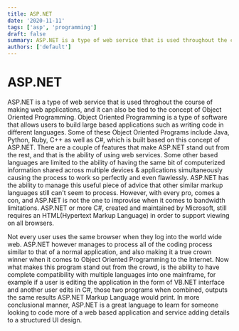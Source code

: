 ```yaml
---
title: ASP.NET
date: '2020-11-11'
tags: ['asp', 'programming']
draft: false
summary: ASP.NET is a type of web service that is used throughout the course of making web applications, and it can also be tied to the concept of Object Oriented Programming.
authors: ['default']
---
```


# ASP.NET

ASP.NET is a type of web service that is used throghout the course of making web applications, and it can also be tied to the concept of Object Oriented Programming. Object Oriented Programming is a type of software that allows users to build large based applications such as writing code in different languages. Some of these Object Oriented Programs include Java, Python, Ruby, C++ as well as C#, which is built based on this concept of ASP.NET. There are a couple of features that make ASP.NET stand out from the rest, and that is the ability of using web services. Some other based languages are limited to the ability of having the same bit of computerized information shared across multiple devices & applications simultaneously causing the process to work so perfectly and even flawlessly. ASP.NET has the ability to manage this useful piece of advice that other similar markup languages still can't seem to process. However, with every pro, comes a con, and ASP.NET is not the one to improvise when it comes to bandwidth limitations. ASP.NET or more C#, created and maintained by Microsoft, still requires an HTML(Hypertext Markup Language) in order to support viewing on all browsers.

Not every user uses the same browser when they log into the world wide web. ASP.NET however manages to process all of the coding process similar to that of a normal application, and also making it a true crown winner when it comes to Object Oriented Programming to the Internet. Now what makes this program stand out from the crowd, is the ability to have complete compatibility with multiple languages into one mainframe, for example if a user is editing the application in the form of VB.NET interface and another user edits in C#, those two programs when combined, outputs the same results ASP.NET Markup Language would print. In more conclusional manner, ASP.NET is a great language to learn for someone looking to code more of a web based application and service adding details to a structured UI design.
